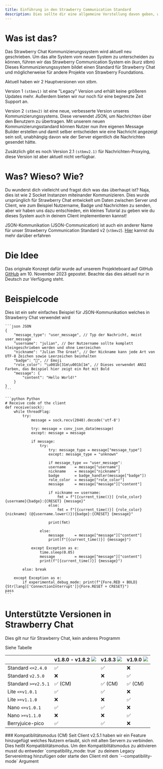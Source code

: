 ```yaml
---
title: Einführung in den Strawberry Communication Standard
description: Dies sollte dir eine allgemeine Vorstellung davon geben, worum es bei dem Strawberry Communication Standard geht
---
```


# Was ist das?
Das Strawberry Chat Kommunizierungssystem wird aktuell neu geschrieben.
Um das alte System vom neuen System zu unterscheiden zu können, führen wir das Strawberry Communication System ein (kurz stbm)
Dieses Kommunizierungssystem bildet einen Standard für Strawberry Chat und möglicherweise für andere Projekte von Strawberry Foundations.

Aktuell haben wir 2 Hauptversionen von stbm.

Version 1 `(stbmv1)` ist eine "Legacy" Version und erhält keine größeren Updates mehr. Außerdem bieten wir nur noch für eine begrenzte Zeit Support an.

Version 2 `(stbmv2)` ist eine neue, verbesserte Version unseres Kommunizierungssystems.
Diese verwendet JSON, um Nachrichten über den Benutzern zu übertragen.
Mit unserem neuen Kommunizierungsstandard können Nutzer nun ihre eigenen Message Builder erstellen und damit selber entscheiden wie eine Nachricht angezeigt sein soll,
unabhängig davon wie der Server eigentlich die Nachrichten gesendet hätte.

Zusätzlich gibt es noch Version 2.1 `(stbmv2.1)` für Nachrichten-Proxying, diese Version ist aber aktuell nicht verfügbar.


# Was? Wieso? Wie?
Du wunderst dich vielleicht und fragst dich was das überhaupt ist? Naja, dies ist wie 2 Socket Instanzen miteinander Kommunizieren.
Dies wurde ursprünglich für Strawberry Chat entwickelt um Daten zwischen Server und Client, wie zum Beispiel Nutzername, Badge und Nachrichten zu senden,
aber wir haben uns dazu entschieden, ein kleines Tutorial zu geben wie du dieses System auch in deinem Client implementieren kannst!

<Tip>JSON-Kommunikation (JSON-Communication) ist auch ein anderer Name für unser Strawberry Communication Standard v2 (`stbmv2`). [Hier](/german/stbchat/stbm) kannst du mehr darüber erfahren</Tip>

# Die Idee
Das originale Konzept dafür wurde auf unserem Projekteboard auf GitHub [GitHub](https://github.com/orgs/Strawberry-Foundations/projects/1?pane=issue&itemId=44311144) am 10. November 2023 gepostet.
Beachte das dies aktuell nur in Deutsch zur Verfügung steht. 

# Beispielcode

<Info>Dies ist ein sehr einfaches Beispiel für JSON-Kommunikation welches in Strawberry Chat verwendet wird</Info>

<CodeGroup>

    ```json JSON
    {
        "message_type": "user_message", // Typ der Nachricht, meist user_message
        "username": "julian", // Der Nutzername sollte komplett kleingeschrieben werden und ohne Leerzeichen
        "nickname": "Julian The Great", // Der Nickname kann jede Art von UTF-8 Zeichen sowie Leerzeichen beinhalten
        "badge": "👑", // Emoji
        "role_color": "\u001b[31m\u001b[1m", // Dieses verwendet ANSI Farben, das Beispiel hier zeigt ein Rot mit Bold
        "message": {
            "content": "Hello World!"
        }
    }
    ```

    ```python Python
    # Receive code of the client
    def receive(sock):
        while threadFlag:
            try:
                message = sock.recv(2048).decode('utf-8')

                try: message = conv_json_data(message)
                except: message = message

                if message:
                    try:
                        try: message_type = message["message_type"]
                        except: message_type = "unknown"

                        if message_type == "user_message":
                        username    = message["username"]
                        nickname    = message["nickname"]
                        badge       = badge_handler(message["badge"])
                        role_color  = message["role_color"]
                        message     = message["message"]["content"]

                        if nickname == username:
                            fmt = f"[{current_time()}] {role_color}{username}{badge}:{CRESET} {message}"
                        else:
                            fmt = f"[{current_time()}] {role_color}{nickname} (@{username.lower()}){badge}:{CRESET} {message}"

                        print(fmt)

                    else:
                        message     = message["message"]["content"]
                        print(f"[{current_time()}] {message}")

                except Exception as e:
                    time.sleep(0.05)
                    message         = message["message"]["content"]
                    print(f"[{current_time()}] {message}")

            else: break

        except Exception as e:
            if experimental_debug_mode: print(f"{Fore.RED + BOLD}{Str[lang]['ConnectionInterrupt']}{Fore.RESET + CRESET}")
    pass
    ```

</CodeGroup>

# Unterstützte Versionen in Strawberry Chat

<Warning>
    Dies gilt nur für Strawberry Chat, kein anderes Programm
</Warning>

Siehe Tabelle



|                     | v1.8.0 - v1.8.2 ![](https://img.shields.io/badge/Legacy-green) | v1.8.3 ![](https://img.shields.io/badge/Legacy-gray) | v1.9.0 ![](https://img.shields.io/badge/Stable-success) |
|---------------------|----------------------------------------------------------------|---------------------------------------------------------|--------------------------------------------------------|
| Standard `<=2.4.0`  | ✅                                                            | ✅                                                      | ❌                                                    | 
| Standard `v2.5.0`   | ❌                                                            | ❌                                                      | ✅                                                    | 
| Standard `>=v2.5.1` | ✅ (CM)                                                       | ✅ (CM)                                                 | ✅ (CM)                                               | 
| Lite `<=v1.0.1`     | ✅                                                            | ✅                                                      | ❌                                                    | 
| Lite `>=v1.1.0`     | ❌                                                            | ❌                                                      | ✅                                                    | 
| Nano `<=v1.0.1`     | ✅                                                            | ✅                                                      | ❌                                                    | 
| Nano `>=v1.1.0`     | ❌                                                            | ❌                                                      | ✅                                                    | 
| Berryjuice-pico     | ✅                                                            | ✅                                                      | ❌                                                    | 

<Tip>
    ### Kompatiblitätsmodus (CM)
    Seit Client v2.5.1 haben wir ein Feature hinzugefügt welches Nutzern erlaubt, sich mit alten Servern zu verbinden.
    Dies heißt Kompatiblitätsmodus. Um den Kompatiblitätsmodus zu aktivieren musst du entweder `compatibility_mode: true` zu deinem Legacy Servereintrag hinzufügen oder starte den Client mit dem `--compatibility-mode` Argument
</Tip>